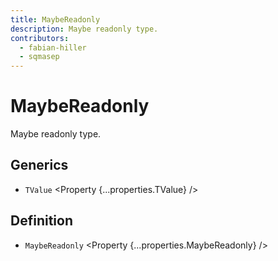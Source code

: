 ```yaml
---
title: MaybeReadonly
description: Maybe readonly type.
contributors:
  - fabian-hiller
  - sqmasep
---
```



# MaybeReadonly

Maybe readonly type.

## Generics

- `TValue` <Property {...properties.TValue} />

## Definition

- `MaybeReadonly` <Property {...properties.MaybeReadonly} />
